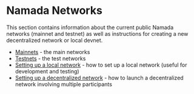 # Namada Networks

This section contains information about the current public Namada networks (mainnet and testnet) as well as instructions for creating a new decentralized network or local devnet.

* [Mainnets](./networks/mainnets.mdx) - the main networks
* [Testnets](./networks/testnets.mdx) - the test networks
* [Setting up a local network](./networks/starting-network/local-network.mdx) - how to set up a local network (useful for development and testing)
* [Setting up a decentralized network](./networks/starting-network/genesis-flow.mdx) - how to launch a decentralized network involving multiple participants

